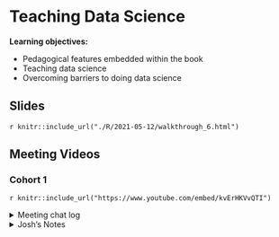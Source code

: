 # Teaching Data Science

**Learning objectives:**

- Pedagogical features embedded within the book
- Teaching data science
- Overcoming barriers to doing data science

## Slides

`r knitr::include_url("./R/2021-05-12/walkthrough_6.html")`

## Meeting Videos

### Cohort 1

`r knitr::include_url("https://www.youtube.com/embed/kvErHKVvQTI")`

<details>
  <summary> Meeting chat log </summary>
  
```
00:06:12	Joshua Rosenberg:	Hi everyone
00:06:16	Joshua Rosenberg:	Just getting setup here
00:39:06	Joshua Rosenberg:	Ty Ryan - glad to hear this.
00:39:27	Joshua Rosenberg:	(Also welcome critique/additional features suggestions, of course)
00:47:59	Isabella Velásquez:	yes, and dplyr 1.0! and a bunc of other updates :D
00:55:23	Joshua Rosenberg:	If y'all want to take on just one of these two, that's fine - being aware of time here.
00:57:41	Joshua Rosenberg:	Great suggestions from you both, I think
```
</details>

<details>
  <summary> Josh's Notes </summary>
```
# Discussion of Teaching Data Science

## ways to get started

- ID a problem/thing you want to do

- learn a bit about possible functionality

    - read a resource like r4ds

- work on a particular problem

- start with a narrow resource, like a chapter or a blog post

- solicit feedback

- find out what area/aspect of data science is most interesting to you, e.g. sports

- twitter (#rstats!) can be a great way to pick up on the conversation/follow people who do data science

- select a topic that can sustain motivation/interest early on

- building some understanding about where/what data is

- what is someone's vision/goals for becoming more data savvy

- what are ways you're using analytics in your life?

    - fitbit! (wearables/fitness trackers)

    - social media analytics?

    - tracking personal expenses?

    - following sports?

    - ...?

- send examples that are similar in purpose/contents/context to what someone is hoping to do

## pedagogical principles embedded in book

- walkthroughs helpful for intermediate R user

- Could pauses/chances for readers to engage in active thinking/application, instead of spoon feeding the next step be created?

    - could the bookdown for dsieur-bookclub be a place such walkthroughs could "live"?

- education is different/particular 

- seeing similar data to data that one encounters in one's work has some benefits (relative to e.g. business data)

- the topics are applicable to education

- something that could be mentioned - data stored in forms other than CSVs/flat text files

    - databases/AWS - through dplyr/dbplyr

    - RStudio connections tab (aside, I [Josh] could never get this to work, but was able to use dbplyr fine)

- so many things that we don't come back to in the text; there are so many features that RStudio is currently working on

    - for beginning R users

    - for continuity / expansion of the topic throughout the book

- walkthroughs focus on accessing, preparing, creating products from analyses

- what about the human aspects of data science?

## teaching strategies

- teaching PhD students who have mostly used SPSS, being very contextualized/focusing on a relevant data set can help

- visualization is a great place to start

- __instead of__ arguing for how access and R (or python or SPSS, etc.) are different, focus on showing how one can do things that one could do in other statistical software

    - make the transition less abrupt

- learn something, step away, and then forget! It would be good to have a systematic way to revisit concepts, like through flashcards - spaced practice, memory, other strategies; easy to let things to too long

## resources

- **meta-analysis** or review of when to do what

    - what strategies are better for teaching what coding/DS concepts and skills?

    - blocks work really well for certain skills/ideas, but not so well for others

- gamification or robotics are common contexts for learning coding/CS

    - but, there aren't resources like this for data science (and there aren't many examples of teaching data science outside of graduate-level courses)

        - reframe CS activities around data science; could support students moving into data science and machine learning roles (and data-intensive roles in a variety of occupations)

- data/data science can be accessible to anyone

    - personal

    - in various jobs - not just stem jobs

    - breaking down misconceptions about what data scientists do/who they are could be a step that could make progress 


```
</details>
